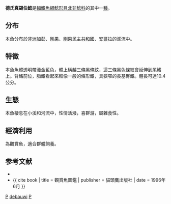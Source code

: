 {{Speciesbox
| name = 德氏真錫伯鯰
| genus = Pareutropius
| species = debauwi
| authority = [[Boulenger|Boulenger]], 1900
| synonyms = *''Ansorgia debauwi debauwi''<br /><small>Boulenger, 1900</small>
*''Ansorgia debauwi vittata''<br /><small>Boulenger, 1912</small>
*''Ansorgia vittata''<br /><small>Boulenger, 1912</small>
*''Ansorgia vittatta bistriata''<br /><small>Giltay, 1930</small>
*''Ansorgiichthys vittatus''<br /><small>Boulenger, 1912</small>
*''Eutropeillus debauwi''<br /><small>Boulenger, 1900</small>
*''Eutropiella debauwi''<br /><small>Boulenger, 1900</small>
*''Eutropiellus debauwi''<br /><small>Boulenger, 1900</small>
*''Eutropiellus debauwi vittata''<br /><small>Boulenger, 1912</small>
*''Eutropiellus kasai''<br /><small>Nichols & LaMonte, 1933</small>
*''Eutropiellus vittatus''<br /><small>Boulenger, 1912</small>
*''Eutropius debauwi''<br /><small>Boulenger, 1900</small>
}}
'''德氏真錫伯鯰'''是[[輻鰭魚綱|輻鰭魚綱]][[鯰形目|鯰形目]][[北非鯰科|北非鯰科]]的其中一[[種|種]]。

==分布==
本魚分布於[[非洲|非洲]][[加彭|加彭]]、[[剛果|剛果]]、[[剛果民主共和國|剛果民主共和國]]、[[安哥拉|安哥拉]]的溪流中。

==特徵==
本魚魚體透明帶淺金藍色，體上橫越三條黑條紋，這三條黑色條紋會延伸到尾鰭上。背鰭前位，脂鰭看起來較像一般的條形鰭，具狹窄的長基臀鰭。體長可達10.4公分。

==生態==
本魚棲息在小溪和河流中，性情活潑，喜群游，屬雜食性。

==經濟利用==
為觀賞魚，適合群體飼養。

==参考文献==
{{refbegin}}
*{{FishBase_species|genus=Pareutropius|species=debauwi|year=2011|month=12}}
*{{ cite book | title = 觀賞魚圖鑑 | publisher = 貓頭鷹出版社 | date = 1996年6月 }}
{{refend}}
{{Taxonbar|from=Q3758128}}

[[Category:觀賞魚|P]]
[[Category:熱帶錫鯰屬|debauwi]]
[[Category:1900年描述的魚類|P]]